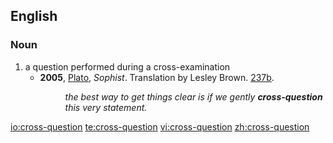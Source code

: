 ==English==

===Noun===
{{en-noun}}

# a question performed during a cross-examination
#* '''2005''', [[w:Plato|Plato]], ''Sophist''.  Translation by Lesley Brown. [[w:Stephanus pagination|237b]].
#*: ''the best way to get things clear is if we gently '''cross-question''' this very statement.''

[[io:cross-question]]
[[te:cross-question]]
[[vi:cross-question]]
[[zh:cross-question]]